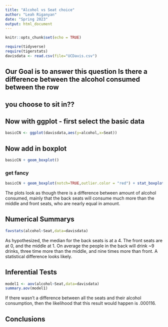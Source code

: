 ```yaml
---
title: "Alcohol vs Seat choice"
author: "Leah Riganyan"
date: "Spring 2023"
output: html_document
---
```


```r
knitr::opts_chunk$set(echo = TRUE)
```

```r
require(tidyverse)
require(tigerstats)
davisdata <- read.csv(file="UCDavis.csv")
```
## Our Goal is to answer this question Is there a difference between the alcohol consumed between the row
## you choose to sit in??



## Now with ggplot - first select the basic data

```r
basicCN <- ggplot(davisdata,aes(y=alcohol,x=Seat))
```
## Now add in boxplot

```r
basicCN + geom_boxplot()
```
  
  
### get fancy  

```r
basicCN + geom_boxplot(notch=TRUE,outlier.color = "red") + stat_boxplot(geom ='errorbar') + labs(title="Fancy notch boxplot \n with 2 lines")
```
   
The plots look as though there is a difference between amount of alcohol consumed, mainly that the back seats will consume much more than the middle and front seats, who are nearly equal in amount.

## Numerical Summarys 
```r
favstats(alcohol~Seat,data=davisdata)
```
   
As hypothesized, the median for the back seats is at a 4. The front seats are at 0, and the middle at 1. On average the 
people in the back will drink ~9 drinks, three time more than the middle, and nine times more than front. A statistical difference looks likely.

## Inferential Tests

```r
model1 <- aov(alcohol~Seat,data=davisdata)
summary.aov(model1)
```
   
If there wasn't a difference between all the seats and their alcohol consumption, then the likelihood that this result would happen is .000116.

## Conclusions


